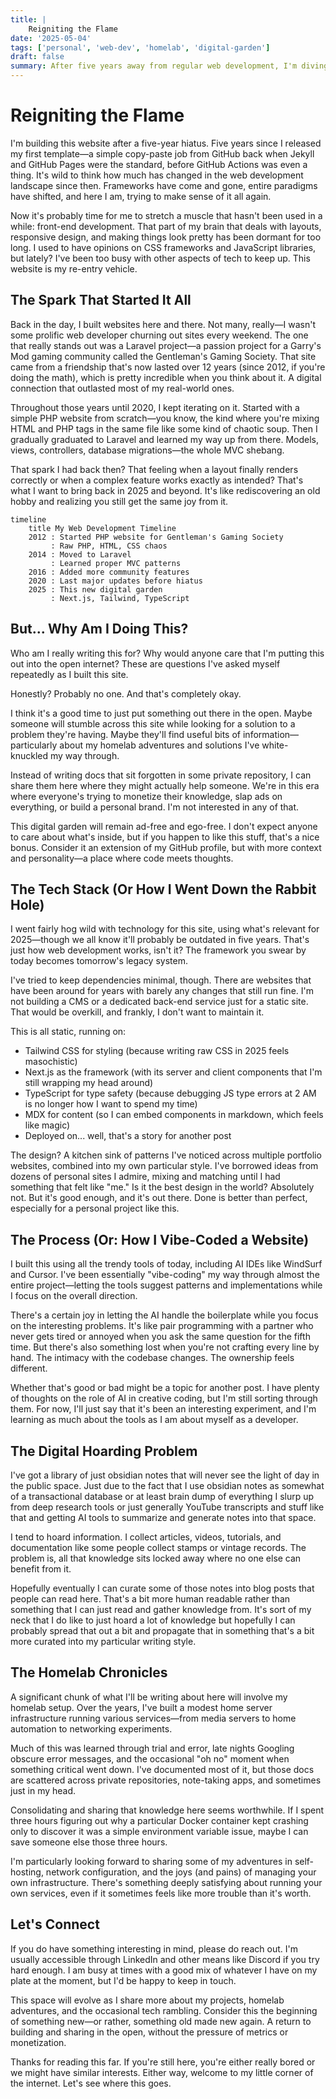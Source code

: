 ```yaml
---
title: |
    Reigniting the Flame
date: '2025-05-04'
tags: ['personal', 'web-dev', 'homelab', 'digital-garden']
draft: false
summary: After five years away from regular web development, I'm diving back in with this new digital garden. Here's why I built it, who it's for (hint—maybe no one), and what you might find here. A rambling journey through my return to the front-end wilderness.
---
```


# Reigniting the Flame

I'm building this website after a five-year hiatus. Five years since I released my first template—a simple copy-paste job from GitHub back when Jekyll and GitHub Pages were the standard, before GitHub Actions was even a thing. It's wild to think how much has changed in the web development landscape since then. Frameworks have come and gone, entire paradigms have shifted, and here I am, trying to make sense of it all again.

Now it's probably time for me to stretch a muscle that hasn't been used in a while: front-end development. That part of my brain that deals with layouts, responsive design, and making things look pretty has been dormant for too long. I used to have opinions on CSS frameworks and JavaScript libraries, but lately? I've been too busy with other aspects of tech to keep up. This website is my re-entry vehicle.

## The Spark That Started It All

Back in the day, I built websites here and there. Not many, really—I wasn't some prolific web developer churning out sites every weekend. The one that really stands out was a Laravel project—a passion project for a Garry's Mod gaming community called the Gentleman's Gaming Society. That site came from a friendship that's now lasted over 12 years (since 2012, if you're doing the math), which is pretty incredible when you think about it. A digital connection that outlasted most of my real-world ones.

Throughout those years until 2020, I kept iterating on it. Started with a simple PHP website from scratch—you know, the kind where you're mixing HTML and PHP tags in the same file like some kind of chaotic soup. Then I gradually graduated to Laravel and learned my way up from there. Models, views, controllers, database migrations—the whole MVC shebang. 

That spark I had back then? That feeling when a layout finally renders correctly or when a complex feature works exactly as intended? That's what I want to bring back in 2025 and beyond. It's like rediscovering an old hobby and realizing you still get the same joy from it.

```mermaid
timeline
    title My Web Development Timeline
    2012 : Started PHP website for Gentleman's Gaming Society
         : Raw PHP, HTML, CSS chaos
    2014 : Moved to Laravel
         : Learned proper MVC patterns
    2016 : Added more community features
    2020 : Last major updates before hiatus
    2025 : This new digital garden
         : Next.js, Tailwind, TypeScript
```

## But... Why Am I Doing This?

Who am I really writing this for? Why would anyone care that I'm putting this out into the open internet? These are questions I've asked myself repeatedly as I built this site. 

Honestly? Probably no one. And that's completely okay.

I think it's a good time to just put something out there in the open. Maybe someone will stumble across this site while looking for a solution to a problem they're having. Maybe they'll find useful bits of information—particularly about my homelab adventures and solutions I've white-knuckled my way through. 

Instead of writing docs that sit forgotten in some private repository, I can share them here where they might actually help someone. We're in this era where everyone's trying to monetize their knowledge, slap ads on everything, or build a personal brand. I'm not interested in any of that. 

This digital garden will remain ad-free and ego-free. I don't expect anyone to care about what's inside, but if you happen to like this stuff, that's a nice bonus. Consider it an extension of my GitHub profile, but with more context and personality—a place where code meets thoughts.

## The Tech Stack (Or How I Went Down the Rabbit Hole)

I went fairly hog wild with technology for this site, using what's relevant for 2025—though we all know it'll probably be outdated in five years. That's just how web development works, isn't it? The framework you swear by today becomes tomorrow's legacy system.

I've tried to keep dependencies minimal, though. There are websites that have been around for years with barely any changes that still run fine. I'm not building a CMS or a dedicated back-end service just for a static site. That would be overkill, and frankly, I don't want to maintain it.

This is all static, running on:
- Tailwind CSS for styling (because writing raw CSS in 2025 feels masochistic)
- Next.js as the framework (with its server and client components that I'm still wrapping my head around)
- TypeScript for type safety (because debugging JS type errors at 2 AM is no longer how I want to spend my time)
- MDX for content (so I can embed components in markdown, which feels like magic)
- Deployed on... well, that's a story for another post

The design? A kitchen sink of patterns I've noticed across multiple portfolio websites, combined into my own particular style. I've borrowed ideas from dozens of personal sites I admire, mixing and matching until I had something that felt like "me." Is it the best design in the world? Absolutely not. But it's good enough, and it's out there. Done is better than perfect, especially for a personal project like this.

## The Process (Or: How I Vibe-Coded a Website)

I built this using all the trendy tools of today, including AI IDEs like WindSurf and Cursor. I've been essentially "vibe-coding" my way through almost the entire project—letting the tools suggest patterns and implementations while I focus on the overall direction. 

There's a certain joy in letting the AI handle the boilerplate while you focus on the interesting problems. It's like pair programming with a partner who never gets tired or annoyed when you ask the same question for the fifth time. But there's also something lost when you're not crafting every line by hand. The intimacy with the codebase changes. The ownership feels different.

Whether that's good or bad might be a topic for another post. I have plenty of thoughts on the role of AI in creative coding, but I'm still sorting through them. For now, I'll just say that it's been an interesting experiment, and I'm learning as much about the tools as I am about myself as a developer.

## The Digital Hoarding Problem

I've got a library of just obsidian notes that will never see the light of day in the public space. Just due to the fact that I use obsidian notes as somewhat of a transactional database or at least brain dump of everything I slurp up from deep research tools or just generally YouTube transcripts and stuff like that and getting AI tools to summarize and generate notes into that space.

I tend to hoard information. I collect articles, videos, tutorials, and documentation like some people collect stamps or vintage records. The problem is, all that knowledge sits locked away where no one else can benefit from it. 

Hopefully eventually I can curate some of those notes into blog posts that people can read here. That's a bit more human readable rather than something that I can just read and gather knowledge from. It's sort of my neck that I do like to just hoard a lot of knowledge but hopefully I can probably spread that out a bit and propagate that in something that's a bit more curated into my particular writing style.

## The Homelab Chronicles

A significant chunk of what I'll be writing about here will involve my homelab setup. Over the years, I've built a modest home server infrastructure running various services—from media servers to home automation to networking experiments.

Much of this was learned through trial and error, late nights Googling obscure error messages, and the occasional "oh no" moment when something critical went down. I've documented most of it, but those docs are scattered across private repositories, note-taking apps, and sometimes just in my head.

Consolidating and sharing that knowledge here seems worthwhile. If I spent three hours figuring out why a particular Docker container kept crashing only to discover it was a simple environment variable issue, maybe I can save someone else those three hours.

I'm particularly looking forward to sharing some of my adventures in self-hosting, network configuration, and the joys (and pains) of managing your own infrastructure. There's something deeply satisfying about running your own services, even if it sometimes feels like more trouble than it's worth.

## Let's Connect

If you do have something interesting in mind, please do reach out. I'm usually accessible through LinkedIn and other means like Discord if you try hard enough. I am busy at times with a good mix of whatever I have on my plate at the moment, but I'd be happy to keep in touch.

This space will evolve as I share more about my projects, homelab adventures, and the occasional tech rambling. Consider this the beginning of something new—or rather, something old made new again. A return to building and sharing in the open, without the pressure of metrics or monetization.

Thanks for reading this far. If you're still here, you're either really bored or we might have similar interests. Either way, welcome to my little corner of the internet. Let's see where this goes.

